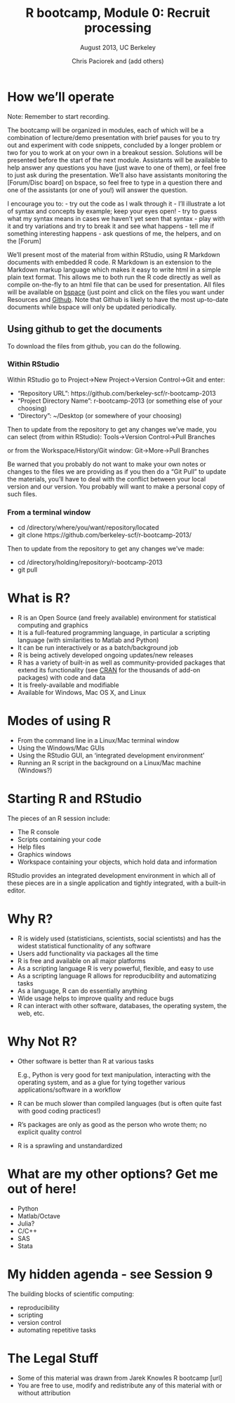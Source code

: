 % R bootcamp, Module 0: Recruit processing
% August 2013, UC Berkeley
% Chris Paciorek and (add others)

# How we'll operate

Note: Remember to start recording.

The bootcamp will be organized in modules, each of which will be a combination of lecture/demo presentation with brief pauses for you to try out and experiment with code snippets, concluded by a longer problem or two for you to work at on your own in a breakout session. Solutions will be presented before the start of the next module. Assistants will be available to help answer any questions you have (just wave to one of them), or feel free to just ask during the presentation. We'll also have assistants monitoring the [Forum/Disc board] on bspace, so feel free to type in a question there and one of the assistants (or one of you!) will answer the question. 

I encourage you to:
- try out the code as I walk through it
- I'll illustrate a lot of syntax and concepts by example; keep your eyes open!
- try to guess what my syntax means in cases we haven't yet seen that syntax
- play with it and try variations and try to break it and see what happens
- tell me if something interesting happens
- ask questions of me, the helpers, and on the [Forum]


We'll present most of the material from within RStudio, using R Markdown documents with embedded R code. R Markdown is an extension to the Markdown markup language which makes it easy to write html in a simple plain text format.  This allows me to both run the R code directly as well as compile on-the-fly to an html file that can be used for presentation. All files will be available on [bspace](https://bspace.berkeley.edu/portal/site/28905ed6-df96-4778-b2a7-d87fb6405ba2) (just point and click on the files you want under Resources and [Github](https://github.com/berkeley-scf/r-bootcamp-2013).  Note that Github is likely to have the most up-to-date documents while bspace will only be updated periodically.

## Using github to get the documents

To download the files from github, you can do the following. 

### Within RStudio

Within RStudio go to Project->New Project->Version Control->Git and enter:

- "Repository URL": https://github.com/berkeley-scf/r-bootcamp-2013
- "Project Directory Name": r-bootcamp-2013 (or something else of your choosing)
- "Directory": ~/Desktop (or somewhere of your choosing)

Then to update from the repository to get any changes we've made, you can select (from within RStudio):
Tools->Version Control->Pull Branches

or from the Workspace/History/Git window:
Git->More->Pull Branches

Be warned that you probably do not want to make your own notes or changes to the files we are providing as if you then do a "Git Pull" to update the materials, you'll have to deal with the conflict between your local version and our version. You probably will want to make a personal copy of such files.

### From a terminal window

- cd /directory/where/you/want/repository/located
- git clone https://github.com/berkeley-scf/r-bootcamp-2013/

Then to update from the repository to get any changes we've made:

- cd /directory/holding/repository/r-bootcamp-2013
- git pull


# What is R?

- R is an Open Source (and freely available) environment for statistical computing and graphics
- It is a full-featured programming language, in particular a scripting language (with similarities to Matlab and Python)
- It can be run interactively or as a batch/background job
- R is being actively developed ongoing updates/new releases
- R has a variety of built-in as well as community-provided packages that extend its functionality (see [CRAN](http://www.cran.r-project.org) for the thousands of add-on packages) with code and data
- It is freely-available and modifiable 
- Available for Windows, Mac OS X, and Linux


# Modes of using R

- From the command line in a Linux/Mac terminal window
- Using the Windows/Mac GUIs
- Using the RStudio GUI, an 'integrated development environment'
- Running an R script in the background on a Linux/Mac machine (Windows?)

# Starting R and RStudio

The pieces of an R session include:

- The R console
- Scripts containing your code
- Help files
- Graphics windows
- Workspace containing your objects, which hold data and information

RStudio provides an integrated development environment in which all of these pieces are in a single application and tightly integrated, with a built-in editor. 

# Why R?

- R is widely used (statisticians, scientists, social scientists) and has the widest statistical functionality of any software
- Users add functionality via packages all the time
- R is free and available on all major platforms
- As a scripting language R is very powerful, flexible, and easy to use
- As a scripting language R allows for reproducibility and automatizing tasks
- As a language, R can do essentially anything
- Wide usage helps to improve quality and reduce bugs
- R can interact with other software, databases, the operating system, the web, etc.

# Why Not R?

* Other software is better than R at various tasks
    
    E.g., Python is very good for text manipulation, interacting with the operating system, and as a glue for tying together various applications/software in a workflow
* R can be much slower than compiled languages (but is often quite fast with good coding practices!)
* R's packages are only as good as the person who wrote them; no explicit quality control
* R is a sprawling and unstandardized

# What are my other options? Get me out of here!

- Python
- Matlab/Octave
- Julia?
- C/C++
- SAS
- Stata

# My hidden agenda - see Session 9

The building blocks of scientific computing:

- reproducibility
- scripting
- version control
- automating repetitive tasks

# The Legal Stuff

- Some of this material was drawn from Jarek Knowles R bootcamp [url]
- You are free to use, modify and redistribute any of this material with or without attribution
